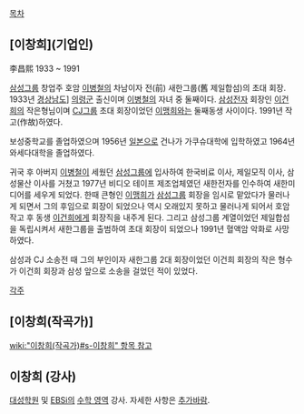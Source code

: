 [[목차]]
== [이창희](기업인) ==
李昌熙 
1933 ~ 1991 

[[삼성그룹]] 창업주 호암 [[이병철]]의 차남이자 전(前) 새한그룹(舊 제일합섬)의 초대 회장. 1933년 [[경상남도]]] [[의령군]] 출신이며 [[이병철]]의 자녀 중 둘째이다. [[삼성전자]] 회장인 [[이건희]]의 작은형님이며 [[CJ그룹]] 초대 회장이었던 [[이맹희]]와는 둘째동생 사이이다. 1991년 작고(作故)하였다. 

보성중학교를 졸업하였으며 1956년 [[일본]]으로 건나가 가쿠슈대학에 입학하였고 1964년 와세다대학을 졸업하였다. 

귀국 후 아버지 [[이병철]]이 세웠던 [[삼성그룹]]에 입사하여 한국비료 이사, 제일모직 이사, 삼성물산 이사를 거쳤고 1977년 비디오 테이프 제조업체였던 새한전자를 인수하여 새한미디어를 세우게 되었다. 한때 큰형인 [[이맹희]]가 [[삼성그룹]] 회장을 임시로 맡았다가 물러나게 되면서 그의 후임으로 회장이 되었으나 역시 오래있지 못하고 물러나게 되어서 호암 작고 후 동생 [[이건희]]에게 회장직을 내주게 된다. 그리고 삼성그룹 계열이었던 제일합섬을 독립시켜서 새한그룹을 출범하여 초대 회장이 되었으나 1991년 혈액암 악화로 사망하였다. 

삼성과 CJ 소송전 때 그의 부인이자 새한그룹 2대 회장이었던 이건희 회장의 작은 형수가 이건희 회장과 삼성 앞으로 소송을 걸었던 적이 있었다. 

[[각주]]
== [이창희(작곡가)] ==
[[wiki:"이창희(작곡가)#s-이창희" 항목 참고]]

== 이창희 (강사) ==
[[대성학원]] 및 [[EBSi]]의 [[수학 영역]] 강사. 자세한 사항은 [[추가바람]].
